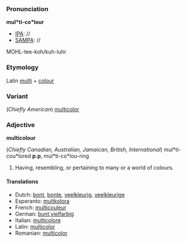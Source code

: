 ===Pronunciation===
'''mul*ti-co*lour'''
*[[IPA]]: //
*[[SAMPA]]: //
MOHL-tee-koh/kuh-luhr

===Etymology===
Latin [[multi]] + [[colour]]

===Variant===
(''Chiefly American'')
[[multicolor]]

===Adjective===
'''multicolour'''

(''Chiefly Canadian, Australian, Jamaican, British, International'')
mul*ti-cou*lored '''p.p''', mul*ti-co*lou-ring
#Having, resembling, or pertaining to many or a world of colours.

====Translations====
*Dutch: [[bont]], [[bonte]], [[veelkleurig]], [[veelkleurige]]
*Esperanto: [[multkolora]]
*French: [[multicouleur]]
*German: [[bunt]],[[vielfarbig]]
*Italian: [[multicolore]]
*Latin: [[multicolor]]
*Romanian: [[multicolor]]